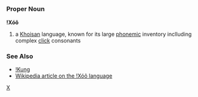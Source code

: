 =={{en}}==
[[Category:English language|X]]
===Proper Noun===
'''!Xóõ'''

#a [[Khoisan]] language, known for its large [[phonemic]] inventory inclluding complex [[click]] consonants
===See Also===
*[[!Kung]]
*[[w:!Xóõ language|Wikipedia article on the !Xóõ language]]